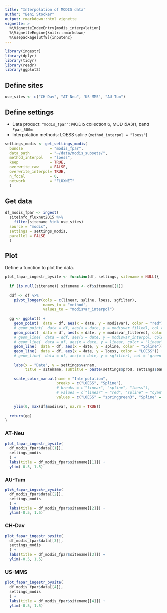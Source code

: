 ```yaml
---
title: "Interpolation of MODIS data"
author: "Beni Stocker"
output: rmarkdown::html_vignette
vignette: >
  %\VignetteIndexEntry{modis_interpolation}
  %\VignetteEngine{knitr::rmarkdown}
  %\usepackage[utf8]{inputenc}
---
```


```r
library(ingestr)
library(dplyr)
library(tidyr)
library(readr)
library(ggplot2)
```


## Define sites

```r
use_sites <- c("CH-Dav", "AT-Neu", "US-MMS", "AU-Tum")
```

## Define settings

- Data product: `"modis_fpar"`: MODIS collection 6, MCD15A3H, band `Fpar_500m`
- Interpolation methods: LOESS spline (`method_interpol = "loess"`)

```r
settings_modis <- get_settings_modis(
  bundle            = "modis_fpar",
  data_path         = "~/data/modis_subsets/",
  method_interpol   = "loess",
  keep              = TRUE,
  overwrite_raw     = FALSE,
  overwrite_interpol= TRUE,
  n_focal           = 0,
  network           = "FLUXNET"
  )
```


## Get data
```r
df_modis_fpar <- ingest(
  siteinfo_fluxnet2015 %>% 
    filter(sitename %in% use_sites), 
  source = "modis",
  settings = settings_modis,
  parallel = FALSE
  )
```

## Plot

Define a function to plot the data.
```r
plot_fapar_ingestr_bysite <- function(df, settings, sitename = NULL){
  
  if (is.null(sitename)) sitename <- df$sitename[[1]]
  
  ddf <- df %>%
    pivot_longer(cols = c(linear, spline, loess, sgfilter), 
                 names_to = "method", 
                 values_to = "modisvar_interpol")
  
  gg <- ggplot() +
    geom_point(  data = df, aes(x = date, y = modisvar), color = "red") +
    # geom_point(  data = df, aes(x = date, y = modisvar_filled), col = 'blue') +
    geom_point(  data = df, aes(x = date, y = modisvar_filtered), color = "black") +
    # geom_line(  data = ddf, aes(x = date, y = modisvar_interpol, color = method)) +
    # geom_line(  data = df, aes(x = date, y = linear, color = "linear")) +
    geom_line(  data = df, aes(x = date, y = spline, color = "Spline")) +
    geom_line(  data = df, aes(x = date, y = loess, color = "LOESS")) +
    # geom_line(  data = df, aes(x = date, y = sgfilter), col = 'green') +
    
    labs(x = "Date", y = settings$varnam, 
         title = sitename, subtitle = paste(settings$prod, settings$band_var)) +
    
    scale_color_manual(name = "Interpolation",
                       breaks = c("LOESS", "Spline"),
                       # breaks = c("linear", "spline", "loess"),
                       # values = c("linear" = "red", "spline" = "cyan", "loess" = "blue") )
                       values = c("LOESS" = "springgreen3", "Spline" = "royalblue") )
    
    ylim(0, max(df$modisvar, na.rm = TRUE))
  
  return(gg)
}
```

### AT-Neu
```r
plot_fapar_ingestr_bysite(
  df_modis_fpar$data[[1]], 
  settings_modis
  ) + 
  labs(title = df_modis_fpar$sitename[[1]]) +
  ylim(-0.5, 1.5)
```

### AU-Tum

```r
plot_fapar_ingestr_bysite(
  df_modis_fpar$data[[2]], 
  settings_modis
  ) + 
  labs(title = df_modis_fpar$sitename[[2]]) +
  ylim(-0.5, 1.5)
```


### CH-Dav

```r
plot_fapar_ingestr_bysite(
  df_modis_fpar$data[[3]], 
  settings_modis
  ) + 
  labs(title = df_modis_fpar$sitename[[3]]) +
  ylim(-0.5, 1.5)
```


### US-MMS 

```r
plot_fapar_ingestr_bysite(
  df_modis_fpar$data[[4]], 
  settings_modis
  ) + 
  labs(title = df_modis_fpar$sitename[[4]]) +
  ylim(-0.5, 1.5)
```


